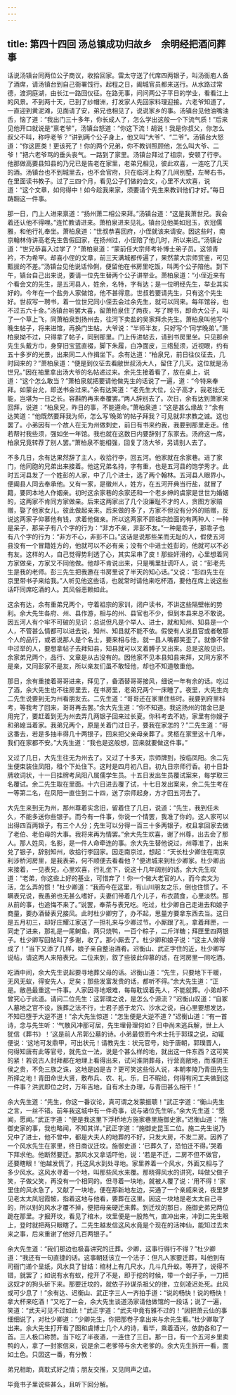 ```yaml
---
---
---
```

title: 第四十四回 汤总镇成功归故乡　余明经把酒问葬事
---

话说汤镇台同两位公子商议，收拾回家。雷太守送了代席四两银子，叫汤衙庖人备了酒席，请汤镇台到自己衙署饯行。起程之日，阖城官员都来送行。从水路过常德，渡洞庭湖，由长江一路回仪征。在路无事，问问两公子平日的学业，看看江上的风景。不到两十天，已到了纱帽洲，打发家人先回家料理迎接。六老爷知道了，一直迎到黄泥滩，见面请了安，弟兄也相见了，说说家乡的事。汤镇台见他油嘴油舌，恼了道：“我出门三十多年，你长成人了，怎么学出这般一个下流气质！”后来见他开口就说是“禀老爷”，汤镇台怒道：“你这下流！胡说！我是你叔父，你怎么叔父不叫，称呼老爷？”讲到两个公子身上，他又叫“大爷”、“二爷”。汤镇台大怒道：“你这匪类！更该死了！你的两个兄弟，你不教训照顾他，怎么叫大爷、二爷！”把六老爷骂的垂头丧气。一路到了家里。汤镇台拜过了祖宗，安顿了行李。他那做高要县知县的乃兄已是告老在家里，老弟兄相见，彼此欢喜，一连吃了几天的酒。汤镇台也不到城里去，也不会官府，只在临河上构了几间别墅，左琴右书，在里面读书教子。过了三四个月，看见公子们做的会文，心里不大欢喜，说道：“这个文章，如何得中！如今趁我来家，须要请个先生来教训他们才好。”每日踌蹰这一件事。

那一日，门上人进来禀道：“扬州萧二相公来拜。”汤镇台道：“这是我萧世兄。我会着还认他不得哩。”连忙教请进来。萧柏泉进来见礼。镇台见他美如冠玉，衣冠儒雅，和他行礼奉坐。萧柏泉道：“世叔恭喜回府，小侄就该来请安。因这些时，南京翰林侍讲高老先生告假回家，在扬州过，小侄陪了他几时，所以来迟。”汤镇台道：“世兄恭喜入过学了？”萧柏泉道：“蒙前任大宗师考补博士弟子员。这领青衿，不为希罕。却喜小侄的文章，前三天满城都传遍了，果然蒙大宗师赏鉴，可见甄拔的不差。”汤镇台见他说话伶俐，便留他在书房里吃饭，叫两个公子陪他。到下午，镇台自己出来说，要请一位先生替两个公子讲举业。萧柏泉道：“小侄近来有个看会文的先生，是五河县人，姓余，名特，字有达；是一位明经先生，举业其实好的。今年在一个盐务人家做馆，他不甚得意。世叔若要请先生，只有这个先生好。世叔写一聘书，着一位世兄同小侄去会过余先生，就可以同来。每年馆谷，也不过五六十金。”汤镇台听罢大喜，留萧柏泉住了两夜，写了聘书，即命大公子，叫了一个草上飞，同萧柏泉到扬州去，往河下卖盐的吴家拜余先生。萧柏泉叫他写个晚生帖子，将来进馆，再换门生帖。大爷说：“半师半友，只好写个‘同学晚弟’。”萧柏泉拗不过，只得拿了帖子，同到那里。门上传进帖去，请到书房里坐。只见那余先生头戴方巾，身穿旧宝蓝直裰，脚下朱履，白净面皮，三绺髭须，近视眼，约有五十多岁的光景，出来同二人作揖坐下。余有达道：“柏泉兄，前日往仪征去，几时回来的？”萧柏泉道：“便是到仪征去看敝世叔汤大人，留住了几天。这位就是汤世兄。”因在袖里拿出汤大爷的名帖递过来。余先生接着看了，放在桌上，说道：“这个怎么敢当？”萧柏泉就把要请他做先生的话说了一遍，道：“今特来奉拜。如蒙台允，即送书金过来。”余有达笑道：“老先生大位，公子高才，我老拙无能，岂堪为一日之长。容斟酌再来奉覆罢。”两人辞别去了。次日，余有达到萧家来回拜，说道：“柏泉兄，昨日的事，不能遵命。”萧柏泉道：“这是甚么缘故？”余有达笑道：“他既然要拜我为师，怎么写‘晚弟’的帖子拜我？可见就非求教之诚。这也罢了。小弟因有一个故人在无为州做刺史，前日有书来约我，我要到那里走走。他若帮衬我些须，强如坐一年馆。我也就在这数日内要辞别了东家去。汤府这一席，柏泉兄竟转荐了别人罢。”萧柏泉不能相强，回复了汤大爷，另请别人去了。

不多几日，余有达果然辞了主人，收拾行李，回五河。他家就在余家巷。进了家门，他同胞的兄弟出来接着。他这兄弟名持，字有重，也是五河县的饱学秀才。此时五河县发了一个姓彭的人家，中了几个进士，选了两个翰林。五河县人眼界小，便阖县人同去奉承他。又有一家，是徽州人，姓方，在五河开典当行盐，就冒了籍，要同本地人作姻亲。初时这余家巷的余家还和一个老乡绅的虞家是世世为婚姻的，这两家不肯同方家做亲。后来这两家出了几个没廉耻不才的人，贪图方家赔赠，娶了他家女儿，彼此做起亲来。后来做的多了，方家不但没有分外的赔赠，反说这两家子仰慕他有钱，求着他做亲。所以这两家不顾祖宗脸面的有两种人：一种是呆子，那呆子有八个字的行为：“非方不亲，非彭不友。”一种是乖子，那乖子也有八个字的行为：“非方不心，非彭不口。”这话是说那些呆而无耻的人，假使五河县没有一个冒籍姓方的，他就可以不必有亲；没有个中进士姓彭的，他就可以不必有友。这样的人，自己觉得势利透了心，其实呆串了皮！那些奸滑的，心里想着同方家做亲，方家又不同他做。他却不肯说出来，只是嘴里扯谎吓人，说：“彭老先生是我的老师。彭三先生把我邀在书房里说了半天的知心话。”又说：“彭四先生在京里带书子来给我。”人听见他这些话，也就常时请他来吃杯酒，要他在席上说这些话吓同席吃酒的人。其风俗恶赖如此。

这余有达，余有重弟兄两个，守着祖宗的家训，闭户读书，不讲这些隔壁帐的势利。余大先生各府、州、县作游，相与的州、县官也不少，但到本县来总不敢说。因五河人有个牢不可破的见识：总说但凡是个举人、进士，就和知州、知县是一个人，不管甚么情都可以进去说，知州、知县就不能不依。假使有人说县官或者敬那个人的品行，或者说那人是个名士，要来相与他，就一县人嘴都笑歪了。就像不曾中过举的人，要想拿帖子去拜知县，知县就可以叉着膊子叉出来。总是这般见识。余家弟兄两个，品行、文章是从古没有的。因他家不见本县知县来拜，又同方家不是亲，又同彭家不是友，所以亲友们虽不敢轻他，却也不知道敬重他。

那日，余有重接着哥哥进来，拜见了，备酒替哥哥接风，细说一年有余的话。吃过了酒，余大先生也不往房里去，在书房里，老弟兄两个一床睡了。夜里，大先生向二先生说要到无为州看朋友去。二先生道：“哥哥还在家里住些时。我要到府里科考，等我考了回来，哥哥再去罢。”余大先生道：“你不知道。我这扬州的馆金已是用完了，要赶着到无为州去弄几两银子回来过长夏。你科考去不妨，家里有你嫂子和弟媳当着家。我弟兄两个，原是关着门过日子，要我在家怎的？”二先生道：“哥这番去，若是多抽丰得几十两银子，回来把父亲母亲葬了。灵柩在家里这十几年，我们在家都不安。”大先生道：“我也是这般想，回来就要做这件事。”

又过了几日，大先生往无为州去了。又过了十多天，宗师牌到，按临凤阳。余二先生便束装住凤阳，租个下处住下。这时是四月初八日。初九日宗师行香。初十日卦牌收词状，十一日挂牌考凤阳八属儒学生员。十五日发出生员覆试案来，每学取三名覆试。余二先生取在里面。十六日进去覆了试，十七日发出案来，余二先生考在一等第二名，在凤阳一直住到二十四，送了宗师起身，方才回五河去了。

大先生来到无为州，那州尊着实念旧，留着住了几日，说道：“先生，我到任未久，不能多送你些银子。而今有一件事，你说一个情罢，我准了你的。这人家可以出得四百两银子，有三个人分；先生可以分得一百三十多两银子，权且拿回家去做了老伯、老伯母的大事。我将来再为情罢。”余大先生欢喜，谢了州尊，出去会了那人。那人姓风，名影，是一件人命牵连的事。余大先生替他说过，州尊准了，出来兑了银子，辞别知州，收拾行李回家。因走南京过，想起：“天长杜少卿住在南京利涉桥河房里，是我表弟，何不顺便去看看他？”便进城来到杜少卿家。杜少卿出来接着，一见表兄，心里欢喜，行礼坐下，说这十几年阔别的话。余大先生叹道：“老弟，你这些上好的基业，可惜弃了！你一个做大老官的人，而今卖文为活，怎么弄的惯！”杜少卿道：“我而今在这里，有山川朋友之乐，倒也住惯了。不瞒表兄说，我愚弟也无甚么嗜好，夫妻们带着几个儿子，布衣蔬食，心里淡然。那从前的事，也追悔不来了。”说罢，奉茶与表兄吃。吃过，杜少卿自己走进去和娘子商量，要办酒替表兄接风。此时杜少卿穷了，办不起，思量方要拿东西去当。这日是五月初三，却好庄耀江家送了一担礼来与少卿过节。小厮跟了礼，拿着拜匣，一同走了进来，那礼是一尾鲥鱼，两只烧鸭，一百个粽子，二斤洋糖；拜匣里四两银子。杜少卿写回帖叫了多谢，收了。那小厮去了。杜少卿和娘子说：“这主人做得成了！”当下又添了几样，娘子亲自整治酒肴。迟衡山、武正字住的近，杜少卿写说帖，请这两人来陪表兄。二位来到，叙了些彼此仰慕的话，在河房里一同吃酒。

吃酒中间，余大先生说起要寻地葬父母的话。迟衡山道：“先生，只要地下干暖，无风无蚁，得安先人，足矣；那些发富发贵的话，都听不得。”余大先生道：“正是。敝邑最重这一件事。人家因寻地艰难，每每耽误着先人，不能就葬。小弟却不曾究心于此道。请问二位先生：这郭璞之说，是怎么个源流？”迟衡山叹道：“自冢人墓地之官不设，族葬之法不行，士君子惑于龙穴、沙水之说，自心里要想发达，不知已堕于大逆不道！”余大先生惊道：“怎生便是大逆不道？”迟衡山道：“有一首诗，念与先生听：‘气散风冲那可居，先生埋骨理何如？日中尚未逃兵解，世上人犹信《葬书》！’这是前人吊郭公墓的诗。小弟最恨而今术士托于郭璞之说，动辄便说：‘这地可发鼎甲，可出状元！请教先生：状元官号，始于唐朝，郭璞晋人，何得知唐有此等官号，就先立一法，说是个甚么样的地，就出这一件东西？这可笑的紧！若说古人封拜都在地理上看得出来，试问淮阴葬母，行营高敞地，而淮阴王侯之贵，不免三族之诛，这地是凶是吉？更可笑这些俗人说，本朝孝陵乃青田先生所择之地！青田命世大贤，敷布兵、农、礼、乐，日不暇给，何得有闲工夫做到这一件事？洪武即位之时，万年吉地，自有术士办理，与青田甚么相干！”

余大先生道：“先生，你这一番议论，真可谓之发蒙振聩！”武正字道：“衡山先生之言，一丝不错。前年我这城中有一件奇事，说与诸位先生听。”余大先生道：“愿闻，愿闻。”武正字道：“便是我这里下浮桥地方施家巷里施御史家。”迟衡山道：“施御史家的事，我也略闻，不知其详。”武正字道：“施御史昆玉二位。施二先生说乃兄中了进士，他不曾中，都是大夫人的地葬的不好，只发大房，不发二房。因养了一个风水先生在家里，终日商议迁坟。施御史道：‘已葬久了，恐怕迁不得。’哭着下拜求他。他断然要迁。那风水又拿话吓他，说：‘若是不迁，二房不但不做官，还要瞎眼！’他越发慌了，托这风水到处寻地。家里养着一个风水，外面又相与了多少风水。这风水寻着一个地，叫那些风水来覆。那晓得风水的讲究，叫做父做子笑，子做父笑，再没有一个相同的。但寻着一块地，就被人覆了说：‘用不得！’家里住的风水急了，又献了一块地，便在那新地左边，买通了一个亲戚来说，夜里梦见老太太凤冠霞帔，指着这地与他看，要葬在这里。因这一块地是老太太自己寻的，所以别的风水才覆不掉，便把母亲硬迁来葬。到迁坟的那日，施御史弟兄两位跪在那里。才掘开坟，看见了棺木，坟里便是一股热气，直冲出来，冲到二先生眼上，登时就把两只眼瞎了。二先生越发信这风水竟是个现在的活神仙，能知过去未来之事，后来重谢了他好几百两银子。”

余大先生道：“我们那边也极喜讲究的迁葬。少卿，这事行得行不得？”杜少卿道：“我还有一句直捷的话。这事朝廷该立一个法子：但凡人家要迁葬，叫他到有司衙门递个呈纸，风水具了甘结：棺材上有几尺水，几斗几升蚁。等开了，说得不错，就罢了；如说有水有蚁，挖开了不是，即于挖的时候，带一个刽子手，一刀把这奴才的狗头斫下来。那要迁坟的，就依子孙谋杀祖父的律，立刻凌迟处死。此风或可少息了！”余有达、迟衡山、武正字三人一齐拍手道：“说的畅快！说的畅快！拿大杯来吃酒！”又吃了一会，余大先生谈道汤家请他做馆的一段话；说了一遍，笑道：“武夫可见不过如此！”武正字道：“武夫中竟有雅不过的！”因把萧云仙的事细细说了，对杜少卿道：“少卿先生，你把那卷子拿出来与余先生看。”杜少卿取了出来。余大先生打开看了图和虞博士几个人的诗，看毕，乘着酒兴，依韵各和了一首。三人极口称赞。当下吃了半夜酒，一连住了三日。那一日，有一个五河乡里卖鸭的人，拿了一封家信来，说是余二老爹带与余大老爹的。余大先生拆开一看，面如土色。只因这一番，有分教：

弟兄相助，真耽式好之情；朋友交推，又见同声之谊。

毕竟书子里说些甚么，且听下回分解。

